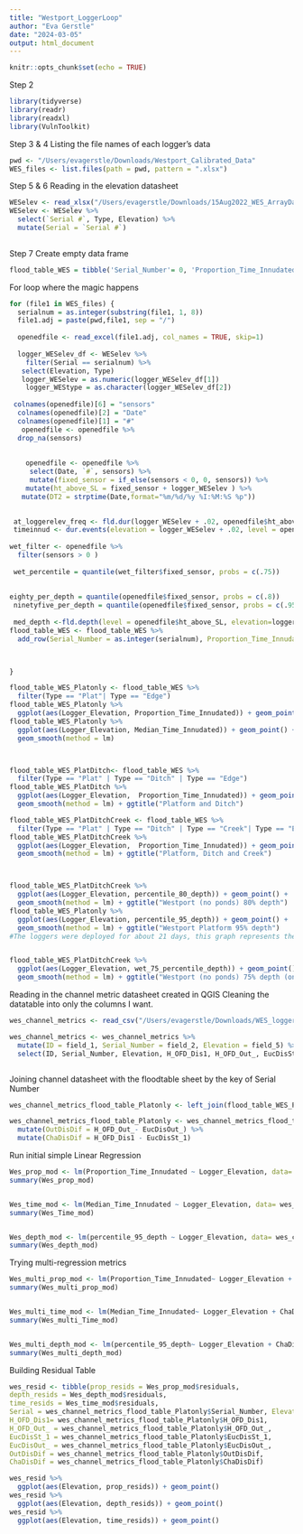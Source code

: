 ```yaml
---
title: "Westport_LoggerLoop"
author: "Eva Gerstle"
date: "2024-03-05"
output: html_document
---
```


```r
knitr::opts_chunk$set(echo = TRUE)
```

Step 2

```r
library(tidyverse)
library(readr)
library(readxl)
library(VulnToolkit)
```

Step 3 & 4 Listing the file names of each logger's data

```r
pwd <- "/Users/evagerstle/Downloads/Westport_Calibrated_Data"
WES_files <- list.files(path = pwd, pattern = ".xlsx")
```

Step 5 & 6 Reading in the elevation datasheet

```r
WESelev <- read_xlsx("/Users/evagerstle/Downloads/15Aug2022_WES_ArrayDataSheet.xlsx")
WESelev <- WESelev %>% 
  select(`Serial #`, Type, Elevation) %>%
  mutate(Serial = `Serial #`)
  
```

Step 7 Create empty data frame

```r
flood_table_WES = tibble('Serial_Number'= 0, 'Proportion_Time_Innudated'= 0, 'Median_Time_Innudated' = 0, 'Median_Depth_Innudated' = 0, 'Logger_Elevation' = 0, 'Type' = "", 'percentile_80_depth' = 0, 'percentile_95_depth' = 0, 'wet_75_percentile_depth' = 0)
```

For loop where the magic happens

```r
for (file1 in WES_files) {
  serialnum = as.integer(substring(file1, 1, 8))
  file1.adj = paste(pwd,file1, sep = "/")
  
  openedfile <- read_excel(file1.adj, col_names = TRUE, skip=1)
  
  logger_WESelev_df <- WESelev %>%
    filter(Serial == serialnum) %>%
   select(Elevation, Type)
   logger_WESelev = as.numeric(logger_WESelev_df[1])
    logger_WEStype = as.character(logger_WESelev_df[2])
 
 colnames(openedfile)[6] = "sensors"
  colnames(openedfile)[2] = "Date"
  colnames(openedfile)[1] = "#"
   openedfile <- openedfile %>%
  drop_na(sensors)
   
   
    openedfile <- openedfile %>%
     select(Date, `#`, sensors) %>%
     mutate(fixed_sensor = if_else(sensors < 0, 0, sensors)) %>%
    mutate(ht_above_SL = fixed_sensor + logger_WESelev ) %>%
   mutate(DT2 = strptime(Date,format="%m/%d/%y %I:%M:%S %p"))
    

 at_loggerelev_freq <- fld.dur(logger_WESelev + .02, openedfile$ht_above_SL)
 timeinnud <- dur.events(elevation = logger_WESelev + .02, level = openedfile$ht_above_SL, units = "10 minutes", percentile = 0.5)
 
wet_filter <- openedfile %>%
  filter(sensors > 0 )
 
 wet_percentile = quantile(wet_filter$fixed_sensor, probs = c(.75)) 
 
 
eighty_per_depth = quantile(openedfile$fixed_sensor, probs = c(.8))
 ninetyfive_per_depth = quantile(openedfile$fixed_sensor, probs = c(.95))
 
 med_depth <-fld.depth(level = openedfile$ht_above_SL, elevation=logger_WESelev + .02, percentile = 0.5)
flood_table_WES <- flood_table_WES %>%
  add_row(Serial_Number = as.integer(serialnum), Proportion_Time_Innudated = at_loggerelev_freq, `Median_Time_Innudated` = timeinnud, `Median_Depth_Innudated` = med_depth, `Logger_Elevation` = logger_WESelev, `Type` = logger_WEStype, `percentile_80_depth` =  eighty_per_depth, `percentile_95_depth` = ninetyfive_per_depth, `wet_75_percentile_depth` = wet_percentile)


 
}
```

```r
flood_table_WES_Platonly <- flood_table_WES %>%
  filter(Type == "Plat"| Type == "Edge") 
flood_table_WES_Platonly %>%
  ggplot(aes(Logger_Elevation, Proportion_Time_Innudated)) + geom_point() + geom_smooth(method = lm) + ggtitle("Platform only")
flood_table_WES_Platonly %>%
  ggplot(aes(Logger_Elevation, Median_Time_Innudated)) + geom_point() + 
  geom_smooth(method = lm)



flood_table_WES_PlatDitch<- flood_table_WES %>%
  filter(Type == "Plat" | Type == "Ditch" | Type == "Edge") 
flood_table_WES_PlatDitch %>%
  ggplot(aes(Logger_Elevation,  Proportion_Time_Innudated)) + geom_point() + 
  geom_smooth(method = lm) + ggtitle("Platform and Ditch")

flood_table_WES_PlatDitchCreek <- flood_table_WES %>%
  filter(Type == "Plat" | Type == "Ditch" | Type == "Creek"| Type == "Edge") 
flood_table_WES_PlatDitchCreek %>%
  ggplot(aes(Logger_Elevation,  Proportion_Time_Innudated)) + geom_point() + 
  geom_smooth(method = lm) + ggtitle("Platform, Ditch and Creek")



flood_table_WES_PlatDitchCreek %>%
  ggplot(aes(Logger_Elevation, percentile_80_depth)) + geom_point() + 
  geom_smooth(method = lm) + ggtitle("Westport (no ponds) 80% depth")
flood_table_WES_Platonly %>%
  ggplot(aes(Logger_Elevation, percentile_95_depth)) + geom_point() + 
  geom_smooth(method = lm) + ggtitle("Westport Platform 95% depth")
#The loggers were deployed for about 21 days, this graph represents the min depth for 50 hours of the 21 days. For 50 hours, the depth of the water was this depth or higher. 


flood_table_WES_PlatDitchCreek %>%
  ggplot(aes(Logger_Elevation, wet_75_percentile_depth)) + geom_point() + 
  geom_smooth(method = lm) + ggtitle("Westport (no ponds) 75% depth (only wet data)")
```

Reading in the channel metric datasheet created in QGIS Cleaning the datatable into only the columns I want.

```r
wes_channel_metrics <- read_csv("/Users/evagerstle/Downloads/WES_logger_all_metrics_table.csv")

wes_channel_metrics <- wes_channel_metrics %>% 
  mutate(ID = field_1, Serial_Number = field_2, Elevation = field_5) %>%
  select(ID, Serial_Number, Elevation, H_OFD_Dis1, H_OFD_Out_, EucDisSt_1, EucDisOut_)



```

Joining channel datasheet with the floodtable sheet by the key of Serial Number

```r

wes_channel_metrics_flood_table_Platonly <- left_join(flood_table_WES_Platonly, wes_channel_metrics,by = join_by(Serial_Number))

wes_channel_metrics_flood_table_Platonly <- wes_channel_metrics_flood_table_Platonly %>% 
  mutate(OutDisDif = H_OFD_Out_- EucDisOut_) %>%
  mutate(ChaDisDif = H_OFD_Dis1 - EucDisSt_1)

```

Run initial simple Linear Regression

```r
Wes_prop_mod <- lm(Proportion_Time_Innudated ~ Logger_Elevation, data= wes_channel_metrics_flood_table_Platonly)
summary(Wes_prop_mod)


Wes_time_mod <- lm(Median_Time_Innudated ~ Logger_Elevation, data= wes_channel_metrics_flood_table_Platonly)
summary(Wes_Time_mod)


Wes_depth_mod <- lm(percentile_95_depth ~ Logger_Elevation, data= wes_channel_metrics_flood_table_Platonly)
summary(Wes_depth_mod)
```

Trying multi-regression metrics

```r
Wes_multi_prop_mod <- lm(Proportion_Time_Innudated~ Logger_Elevation + EucDisSt_1, data= wes_channel_metrics_flood_table_Platonly)
summary(Wes_multi_prop_mod)


Wes_multi_time_mod <- lm(Median_Time_Innudated~ Logger_Elevation + ChaDisDif , data= wes_channel_metrics_flood_table_Platonly)
summary(Wes_multi_Time_mod)


Wes_multi_depth_mod <- lm(percentile_95_depth~ Logger_Elevation + ChaDisDif , data= wes_channel_metrics_flood_table_Platonly)
summary(Wes_multi_depth_mod)
```

Building Residual Table

```r
wes_resid <- tibble(prop_resids = Wes_prop_mod$residuals, 
depth_resids = Wes_depth_mod$residuals, 
time_resids = Wes_time_mod$residuals,
Serial = wes_channel_metrics_flood_table_Platonly$Serial_Number, Elevation = wes_channel_metrics_flood_table_Platonly$Logger_Elevation,
H_OFD_Dis1= wes_channel_metrics_flood_table_Platonly$H_OFD_Dis1, 
H_OFD_Out_ = wes_channel_metrics_flood_table_Platonly$H_OFD_Out_, 
EucDisSt_1 = wes_channel_metrics_flood_table_Platonly$EucDisSt_1,
EucDisOut_ = wes_channel_metrics_flood_table_Platonly$EucDisOut_, 
OutDisDif = wes_channel_metrics_flood_table_Platonly$OutDisDif,
ChaDisDif = wes_channel_metrics_flood_table_Platonly$ChaDisDif)
```

```r
wes_resid %>%
  ggplot(aes(Elevation, prop_resids)) + geom_point()
wes_resid %>% 
  ggplot(aes(Elevation, depth_resids)) + geom_point()
wes_resid %>%
  ggplot(aes(Elevation, time_resids)) + geom_point()
```
